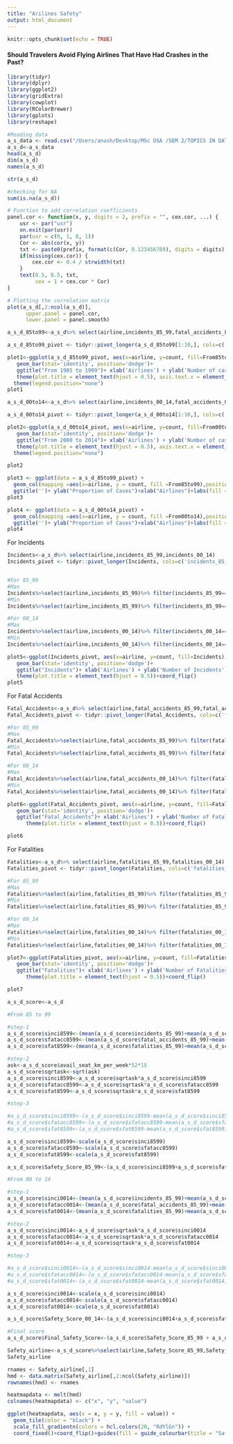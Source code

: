```yaml
---
title: "Arilines Safety"
output: html_document
---
```


```r
knitr::opts_chunk$set(echo = TRUE)
```

<h4>Should Travelers Avoid Flying Airlines That Have Had Crashes in the Past?</h4>

```r
library(tidyr)
library(dplyr)
library(ggplot2)
library(gridExtra)
library(cowplot)
library(RColorBrewer)
library(gplots)
library(reshape)
```

```r
#Reading data
a_s_data <- read.csv("/Users/anush/Desktop/MSc DSA /SEM 2/TOPICS IN DATA ANALYTICS/Project/airline-safety.csv",header = TRUE)
a_s_d<-a_s_data
head(a_s_d)
dim(a_s_d)
names(a_s_d)
```

```r
str(a_s_d)
```

```r
#checking for NA
sum(is.na(a_s_d))
```


```r
# Function to add correlation coefficients
panel.cor <- function(x, y, digits = 2, prefix = "", cex.cor, ...) {
    usr <- par("usr")
    on.exit(par(usr))
    par(usr = c(0, 1, 0, 1))
    Cor <- abs(cor(x, y))
    txt <- paste0(prefix, format(c(Cor, 0.123456789), digits = digits)[1])
    if(missing(cex.cor)) {
        cex.cor <- 0.4 / strwidth(txt)
    }
    text(0.5, 0.5, txt,
         cex = 1 + cex.cor * Cor) 
}

# Plotting the correlation matrix
plot(a_s_d[,2:ncol(a_s_d)],
      upper.panel = panel.cor,  
      lower.panel = panel.smooth) 
```

```r
a_s_d_85to99<-a_s_d%>% select(airline,incidents_85_99,fatal_accidents_85_99,fatalities_85_99)%>% arrange(desc(fatal_accidents_85_99))

a_s_d_85to99_pivot <- tidyr::pivot_longer(a_s_d_85to99[1:10,], cols=c('incidents_85_99','fatal_accidents_85_99','fatalities_85_99'), names_to='From85to99', values_to="count")

plot1<-ggplot(a_s_d_85to99_pivot, aes(x=airline, y=count, fill=From85to99)) +
   geom_bar(stat='identity', position='dodge')+
   ggtitle("From 1985 to 1999")+ xlab('Airlines') + ylab('Number of cases')+
   theme(plot.title = element_text(hjust = 0.5), axis.text.x = element_text( angle=60,hjust = 1)) +
  theme(legend.position="none")
plot1
```

```r
a_s_d_00to14<-a_s_d%>% select(airline,incidents_00_14,fatal_accidents_00_14,fatalities_00_14)%>% arrange(desc(fatal_accidents_00_14))

a_s_d_00to14_pivot <- tidyr::pivot_longer(a_s_d_00to14[1:10,], cols=c('incidents_00_14','fatal_accidents_00_14','fatalities_00_14'), names_to='From00to14', values_to="count")

plot2<-ggplot(a_s_d_00to14_pivot, aes(x=airline, y=count, fill=From00to14)) +
   geom_bar(stat='identity', position='dodge')+
   ggtitle("From 2000 to 2014")+ xlab('Airlines') + ylab('Number of cases')+
   theme(plot.title = element_text(hjust = 0.5), axis.text.x = element_text( angle=60,hjust = 1)) +
  theme(legend.position="none")

plot2
```

```r
plot3 <- ggplot(data = a_s_d_85to99_pivot) +
  geom_col(mapping =aes(x=airline, y = count, fill =From85to99),position = "fill") + 
  ggtitle('')+ ylab("Proportion of Cases")+xlab("Airlines")+labs(fill = 'From 1985 to 1999') +theme(plot.title = element_text(hjust = 0.5))+coord_flip()
plot3
```

```r
plot4 <- ggplot(data = a_s_d_00to14_pivot) +
  geom_col(mapping =aes(x=airline, y = count, fill =From00to14),position = "fill") + 
  ggtitle('')+ ylab("Proportion of Cases")+xlab("Airlines")+labs(fill = 'From 2000 to 2014') +theme(plot.title = element_text(hjust = 0.5))+coord_flip()
plot4
```


For Incidents

```r
Incidents<-a_s_d%>% select(airline,incidents_85_99,incidents_00_14)
Incidents_pivot <- tidyr::pivot_longer(Incidents, cols=c('incidents_85_99','incidents_00_14'), names_to='Incidents', values_to="count")


#For 85_99
#Max
Incidents%>%select(airline,incidents_85_99)%>% filter(incidents_85_99==max(incidents_85_99))
#Min
Incidents%>%select(airline,incidents_85_99)%>% filter(incidents_85_99==min(incidents_85_99))

#For 00_14
#Max
Incidents%>%select(airline,incidents_00_14)%>% filter(incidents_00_14==max(incidents_00_14))
#Min
Incidents%>%select(airline,incidents_00_14)%>% filter(incidents_00_14==min(incidents_00_14))
```

```r
plot5<-ggplot(Incidents_pivot, aes(x=airline, y=count, fill=Incidents)) +
   geom_bar(stat='identity', position='dodge')+
   ggtitle("Incidents")+ xlab('Airlines') + ylab('Number of Incidents')+
   theme(plot.title = element_text(hjust = 0.5))+coord_flip()
plot5
```

For Fatal Accidents

```r
Fatal_Accidents<-a_s_d%>% select(airline,fatal_accidents_85_99,fatal_accidents_00_14)
Fatal_Accidents_pivot <- tidyr::pivot_longer(Fatal_Accidents, cols=c('fatal_accidents_85_99','fatal_accidents_00_14'), names_to='Fatal_Accidents', values_to="count")

#For 85_99
#Max
Fatal_Accidents%>%select(airline,fatal_accidents_85_99)%>% filter(fatal_accidents_85_99==max(fatal_accidents_85_99))
#Min
Fatal_Accidents%>%select(airline,fatal_accidents_85_99)%>% filter(fatal_accidents_85_99==min(fatal_accidents_85_99))

#For 00_14
#Max
Fatal_Accidents%>%select(airline,fatal_accidents_00_14)%>% filter(fatal_accidents_00_14==max(fatal_accidents_00_14))
#Min
Fatal_Accidents%>%select(airline,fatal_accidents_00_14)%>% filter(fatal_accidents_00_14==min(fatal_accidents_00_14))
```

```r
plot6<-ggplot(Fatal_Accidents_pivot, aes(x=airline, y=count, fill=Fatal_Accidents)) +
   geom_bar(stat='identity', position='dodge')+
   ggtitle("Fatal_Accidents")+ xlab('Airlines') + ylab('Number of Fatal Accidents')+
      theme(plot.title = element_text(hjust = 0.5))+coord_flip()

plot6
```

For Fatalities

```r
Fatalities<-a_s_d%>% select(airline,fatalities_85_99,fatalities_00_14)
Fatalities_pivot <- tidyr::pivot_longer(Fatalities, cols=c('fatalities_85_99','fatalities_00_14'), names_to='Fatalities', values_to="count")

#For 85_99
#Max
Fatalities%>%select(airline,fatalities_85_99)%>% filter(fatalities_85_99==max(fatalities_85_99))
#Min
Fatalities%>%select(airline,fatalities_85_99)%>% filter(fatalities_85_99==min(fatalities_85_99))

#For 00_14
#Max
Fatalities%>%select(airline,fatalities_00_14)%>% filter(fatalities_00_14==max(fatalities_00_14))
#Min
Fatalities%>%select(airline,fatalities_00_14)%>% filter(fatalities_00_14==min(fatalities_00_14))

```

```r
plot7<-ggplot(Fatalities_pivot, aes(x=airline, y=count, fill=Fatalities)) +
   geom_bar(stat='identity', position='dodge')+
   ggtitle("Fatalities")+ xlab('Airlines') + ylab('Number of Fatalities')+
      theme(plot.title = element_text(hjust = 0.5))+coord_flip()

plot7
```

```r
a_s_d_score<-a_s_d

#From 85 to 99

#step-1
a_s_d_score$sinci8599<-(mean(a_s_d_score$incidents_85_99)+mean(a_s_d_score$incidents_00_14))-a_s_d_score$incidents_85_99
a_s_d_score$sfatacc8599<-(mean(a_s_d_score$fatal_accidents_85_99)+mean(a_s_d_score$fatal_accidents_00_14))-a_s_d_score$fatal_accidents_85_99
a_s_d_score$sfat8599<-(mean(a_s_d_score$fatalities_85_99)+mean(a_s_d_score$fatalities_00_14))-a_s_d_score$fatalities_85_99

#step-2
ask<-a_s_d_score$avail_seat_km_per_week*52*15
a_s_d_score$sqrtask<-sqrt(ask)
a_s_d_score$sinci8599<-a_s_d_score$sqrtask*a_s_d_score$sinci8599
a_s_d_score$sfatacc8599<-a_s_d_score$sqrtask*a_s_d_score$sfatacc8599
a_s_d_score$sfat8599<-a_s_d_score$sqrtask*a_s_d_score$sfat8599

#step-3

#a_s_d_score$sinci8599<-(a_s_d_score$sinci8599-mean(a_s_d_score$sinci8599))/sd(a_s_d_score$sinci8599)
#a_s_d_score$sfatacc8599<-(a_s_d_score$sfatacc8599-mean(a_s_d_score$sfatacc8599))/sd(a_s_d_score$sfatacc8599)
#a_s_d_score$sfat8599<-(a_s_d_score$sfat8599-mean(a_s_d_score$sfat8599))/sd(a_s_d_score$sfat8599)

a_s_d_score$sinci8599<-scale(a_s_d_score$sinci8599)
a_s_d_score$sfatacc8599<-scale(a_s_d_score$sfatacc8599)
a_s_d_score$sfat8599<-scale(a_s_d_score$sfat8599)

a_s_d_score$Safety_Score_85_99<-(a_s_d_score$sinci8599+a_s_d_score$sfatacc8599+a_s_d_score$sfat8599)/3

```

```r
#From 00 to 14

#step-1
a_s_d_score$sinci0014<-(mean(a_s_d_score$incidents_85_99)+mean(a_s_d_score$incidents_00_14))-a_s_d_score$incidents_00_14
a_s_d_score$sfatacc0014<-(mean(a_s_d_score$fatal_accidents_85_99)+mean(a_s_d_score$fatal_accidents_00_14))-a_s_d_score$fatal_accidents_00_14
a_s_d_score$sfat0014<-(mean(a_s_d_score$fatalities_85_99)+mean(a_s_d_score$fatalities_00_14))-a_s_d_score$fatalities_00_14

#step-2
a_s_d_score$sinci0014<-a_s_d_score$sqrtask*a_s_d_score$sinci0014
a_s_d_score$sfatacc0014<-a_s_d_score$sqrtask*a_s_d_score$sfatacc0014
a_s_d_score$sfat0014<-a_s_d_score$sqrtask*a_s_d_score$sfat0014

#step-3

#a_s_d_score$sinci0014<-(a_s_d_score$sinci0014-mean(a_s_d_score$sinci0014))/sd(a_s_d_score$sinci0014)
#a_s_d_score$sfatacc0014<-(a_s_d_score$sfatacc0014-mean(a_s_d_score$sfatacc0014))/sd(a_s_d_score$sfatacc0014)
#a_s_d_score$sfat0014<-(a_s_d_score$sfat0014-mean(a_s_d_score$sfat0014))/sd(a_s_d_score$sfat0014)

a_s_d_score$sinci0014<-scale(a_s_d_score$sinci0014)
a_s_d_score$sfatacc0014<-scale(a_s_d_score$sfatacc0014)
a_s_d_score$sfat0014<-scale(a_s_d_score$sfat0014)

a_s_d_score$Safety_Score_00_14<-(a_s_d_score$sinci0014+a_s_d_score$sfatacc0014+a_s_d_score$sfat0014)/3
```

```r
#Final score
a_s_d_score$Final_Safety_Score<-(a_s_d_score$Safety_Score_85_99 + a_s_d_score$Safety_Score_00_14)/2
```

```r
Safety_airline<-a_s_d_score%>%select(airline,Safety_Score_85_99,Safety_Score_00_14,Final_Safety_Score)
Safety_airline
```

```r
rnames <- Safety_airline[,1]
hmd <- data.matrix(Safety_airline[,2:ncol(Safety_airline)])
rownames(hmd) <- rnames

heatmapdata <- melt(hmd)
colnames(heatmapdata) <- c("x", "y", "value")

ggplot(heatmapdata, aes(x = x, y = y, fill = value)) +
  geom_tile(color = "black") +
  scale_fill_gradientn(colors = hcl.colors(20, "RdYlGn")) +
  coord_fixed()+coord_flip()+guides(fill = guide_colourbar(title = "Safety Score"))+geom_text(aes(label = value), color = "black", size = 2)
```